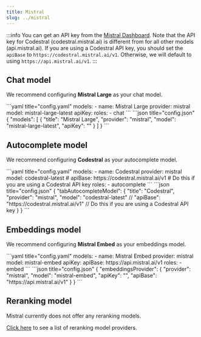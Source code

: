 ```yaml
---
title: Mistral
slug: ../mistral
---
```



:::info
You can get an API key from the [Mistral Dashboard](https://console.mistral.ai). Note that the API key for Codestral (codestral.mistral.ai) is different from for all other models (api.mistral.ai). If you are using a Codestral API key, you should set the `apiBase` to `https://codestral.mistral.ai/v1`. Otherwise, we will default to using `https://api.mistral.ai/v1`.
:::

## Chat model

We recommend configuring **Mistral Large** as your chat model.

<Tabs groupId="config-example">
  <TabItem value="yaml" label="YAML">
  ```yaml title="config.yaml"
  models:
    - name: Mistral Large
      provider: mistral
      model: mistral-large-latest 
      apiKey: <YOUR_MISTRAL_API_KEY>
      roles:
        - chat
  ```
  </TabItem>
  <TabItem value="json" label="JSON">
  ```json title="config.json"
  {
    "models": [
      {
        "title": "Mistral Large", 
        "provider": "mistral",
        "model": "mistral-large-latest",
        "apiKey": "<YOUR_MISTRAL_API_KEY>"
      }
    ]
  }
  ```
  </TabItem>
</Tabs>

## Autocomplete model

We recommend configuring **Codestral** as your autocomplete model.

<Tabs groupId="config-example">
  <TabItem value="yaml" label="YAML">
  ```yaml title="config.yaml"
  models:
    - name: Codestral
      provider: mistral
      model: codestral-latest
      # apiBase: https://codestral.mistral.ai/v1  # Do this if you are using a Codestral API key
      roles:
        - autocomplete
  ```
  </TabItem>
  <TabItem value="json" label="JSON">
  ```json title="config.json"
  {
    "tabAutocompleteModel": {
      "title": "Codestral",
      "provider": "mistral",
      "model": "codestral-latest"
      // "apiBase": "https://codestral.mistral.ai/v1"  // Do this if you are using a Codestral API key
    }
  }
  ```
  </TabItem>
</Tabs>

## Embeddings model

We recommend configuring **Mistral Embed** as your embeddings model.

<Tabs groupId="config-example">
  <TabItem value="yaml" label="YAML">
  ```yaml title="config.yaml"
  models:
    - name: Mistral Embed
      provider: mistral
      model: mistral-embed
      apiKey: <YOUR_MISTRAL_API_KEY> 
      apiBase: https://api.mistral.ai/v1
      roles:
        - embed
  ```
  </TabItem>
  <TabItem value="json" label="JSON">
  ```json title="config.json"
  {
    "embeddingsProvider": {
      "provider": "mistral",
      "model": "mistral-embed", 
      "apiKey": "<YOUR_MISTRAL_API_KEY>",
      "apiBase": "https://api.mistral.ai/v1"
    }
  }
  ```
  </TabItem>
</Tabs>

## Reranking model

Mistral currently does not offer any reranking models.

[Click here](../../model-types/reranking.mdx) to see a list of reranking model providers.
